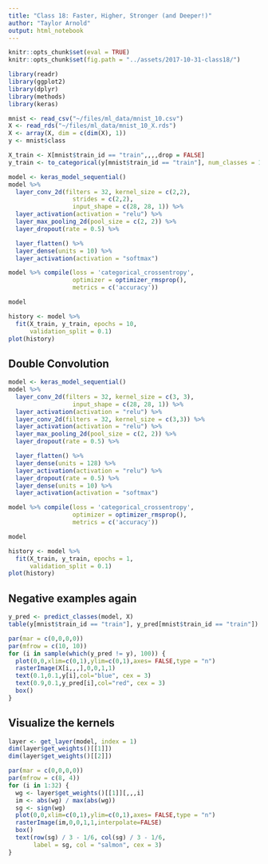 ```yaml
---
title: "Class 18: Faster, Higher, Stronger (and Deeper!)"
author: "Taylor Arnold"
output: html_notebook
---
```



```r
knitr::opts_chunk$set(eval = TRUE)
knitr::opts_chunk$set(fig.path = "../assets/2017-10-31-class18/")
```

```r
library(readr)
library(ggplot2)
library(dplyr)
library(methods)
library(keras)
```

```r
mnist <- read_csv("~/files/ml_data/mnist_10.csv")
X <- read_rds("~/files/ml_data/mnist_10_X.rds")
X <- array(X, dim = c(dim(X), 1))
y <- mnist$class

X_train <- X[mnist$train_id == "train",,,,drop = FALSE]
y_train <- to_categorical(y[mnist$train_id == "train"], num_classes = 10)
```

```r
model <- keras_model_sequential()
model %>%
  layer_conv_2d(filters = 32, kernel_size = c(2,2),
                  strides = c(2,2),
                  input_shape = c(28, 28, 1)) %>%
  layer_activation(activation = "relu") %>%
  layer_max_pooling_2d(pool_size = c(2, 2)) %>%
  layer_dropout(rate = 0.5) %>%

  layer_flatten() %>%
  layer_dense(units = 10) %>%
  layer_activation(activation = "softmax")

model %>% compile(loss = 'categorical_crossentropy',
                  optimizer = optimizer_rmsprop(),
                  metrics = c('accuracy'))

model
```

```r
history <- model %>%
  fit(X_train, y_train, epochs = 10,
      validation_split = 0.1)
plot(history)
```

## Double Convolution

```r
model <- keras_model_sequential()
model %>%
  layer_conv_2d(filters = 32, kernel_size = c(3, 3),
                  input_shape = c(28, 28, 1)) %>%
  layer_activation(activation = "relu") %>%
  layer_conv_2d(filters = 32, kernel_size = c(3,3)) %>%
  layer_activation(activation = "relu") %>%
  layer_max_pooling_2d(pool_size = c(2, 2)) %>%
  layer_dropout(rate = 0.5) %>%

  layer_flatten() %>%
  layer_dense(units = 128) %>%
  layer_activation(activation = "relu") %>%
  layer_dropout(rate = 0.5) %>%
  layer_dense(units = 10) %>%
  layer_activation(activation = "softmax")

model %>% compile(loss = 'categorical_crossentropy',
                  optimizer = optimizer_rmsprop(),
                  metrics = c('accuracy'))

model
```

```r
history <- model %>%
  fit(X_train, y_train, epochs = 1,
      validation_split = 0.1)
plot(history)
```

## Negative examples again

```r
y_pred <- predict_classes(model, X)
table(y[mnist$train_id == "train"], y_pred[mnist$train_id == "train"])
```

```r
par(mar = c(0,0,0,0))
par(mfrow = c(10, 10))
for (i in sample(which(y_pred != y), 100)) {
  plot(0,0,xlim=c(0,1),ylim=c(0,1),axes= FALSE,type = "n")
  rasterImage(X[i,,,],0,0,1,1)
  text(0.1,0.1,y[i],col="blue", cex = 3)
  text(0.9,0.1,y_pred[i],col="red", cex = 3)
  box()
}
```

## Visualize the kernels


```r
layer <- get_layer(model, index = 1)
dim(layer$get_weights()[[1]])
dim(layer$get_weights()[[2]])
```

```r
par(mar = c(0,0,0,0))
par(mfrow = c(8, 4))
for (i in 1:32) {
  wg <- layer$get_weights()[[1]][,,,i]
  im <- abs(wg) / max(abs(wg))
  sg <- sign(wg)
  plot(0,0,xlim=c(0,1),ylim=c(0,1),axes= FALSE,type = "n")
  rasterImage(im,0,0,1,1,interpolate=FALSE)
  box()
  text(row(sg) / 3 - 1/6, col(sg) / 3 - 1/6,
       label = sg, col = "salmon", cex = 3)
}
```

